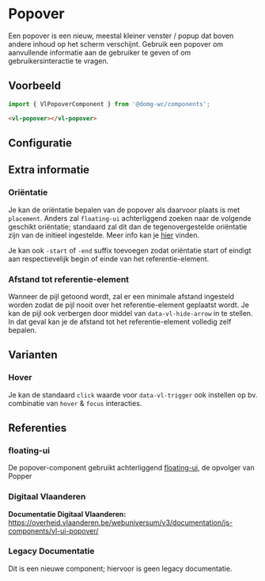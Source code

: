 
# Popover

Een popover is een nieuw, meestal kleiner venster / popup dat boven andere inhoud op het scherm verschijnt.
Gebruik een popover om aanvullende informatie aan de gebruiker te geven of om gebruikersinteractie te vragen.

## Voorbeeld

```js
import { VlPopoverComponent } from '@domg-wc/components';
```

```html
<vl-popover></vl-popover>
```

<Canvas>
    <Story id="components-popover--popover-default" />
</Canvas>

## Configuratie

<ArgsTable story={PRIMARY_STORY} />

## Extra informatie

### Oriëntatie

Je kan de oriëntatie bepalen van de popover als daarvoor plaats is met `placement`. Anders zal `floating-ui` achterliggend zoeken naar de volgende geschikt oriëntatie; standaard zal dit dan de tegenovergestelde oriëntatie zijn van de initieel ingestelde.
Meer info kan je [hier](https://floating-ui.com/docs/tutorial#placements) vinden.

Je kan ook `-start` of `-end` suffix toevoegen zodat oriëntatie start of eindigt aan respectievelijk begin of einde van het referentie-element.

### Afstand tot referentie-element

Wanneer de pijl getoond wordt, zal er een minimale afstand ingesteld worden zodat de pijl nooit over het referentie-element geplaatst wordt.
Je kan de pijl ook verbergen door middel van `data-vl-hide-arrow` in te stellen. In dat geval kan je de afstand tot het referentie-element volledig zelf bepalen.

## Varianten

### Hover

Je kan de standaard `click` waarde voor `data-vl-trigger` ook instellen op bv. combinatie van `hover` & `focus` interacties.

<Canvas>
    <Story id="components-popover--popover-hover" />
</Canvas>

## Referenties

### floating-ui

De popover-component gebruikt achterliggend [floating-ui](https://floating-ui.com/), de opvolger van Popper

### Digitaal Vlaanderen

**Documentatie Digitaal Vlaanderen:** https://overheid.vlaanderen.be/webuniversum/v3/documentation/js-components/vl-ui-popover/

### Legacy Documentatie

Dit is een nieuwe component; hiervoor is geen legacy documentatie.
